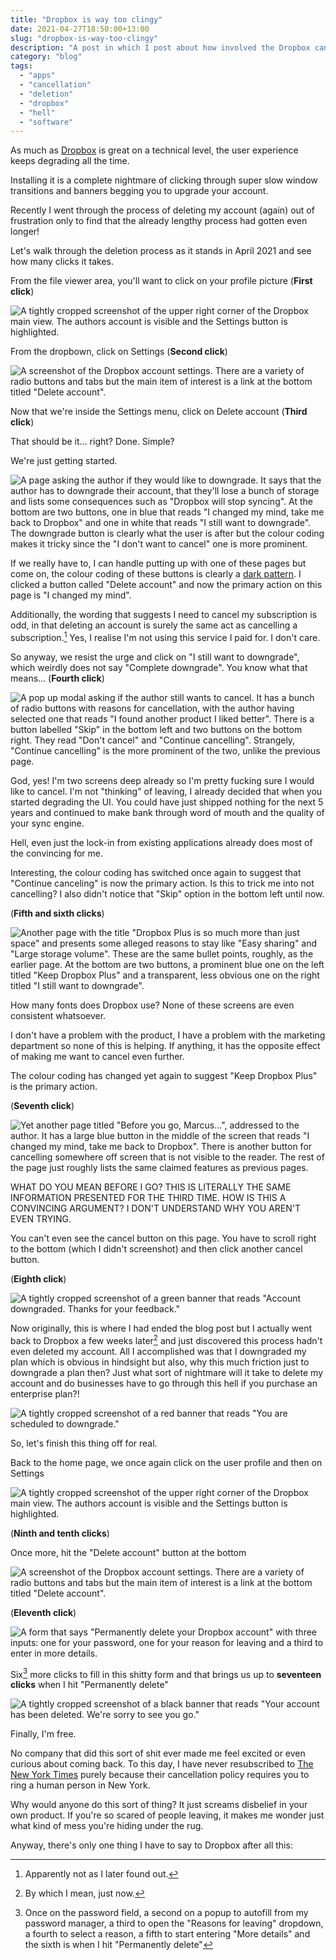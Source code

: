```yaml
---
title: "Dropbox is way too clingy"
date: 2021-04-27T18:50:00+13:00
slug: "dropbox-is-way-too-clingy"
description: "A post in which I post about how involved the Dropbox cancellation process is."
category: "blog"
tags:
  - "apps"
  - "cancellation"
  - "deletion"
  - "dropbox"
  - "hell"
  - "software"
---
```



As much as [Dropbox](https://www.dropbox.com) is great on a technical level, the user experience keeps degrading all the time.

Installing it is a complete nightmare of clicking through super slow window transitions and banners begging you to upgrade your account.

Recently I went through the process of deleting my account (again) out of frustration only to find that the already lengthy process had gotten even longer!

Let's walk through the deletion process as it stands in April 2021 and see how many clicks it takes.

From the file viewer area, you'll want to click on your profile picture (**First click**)

![A tightly cropped screenshot of the upper right corner of the Dropbox main view. The authors account is visible and the Settings button is highlighted.](https://cdn.utf9k.net/blog/dropbox-is-way-too-clingy/01-settings.png)

From the dropbown, click on Settings (**Second click**)

![A screenshot of the Dropbox account settings. There are a variety of radio buttons and tabs but the main item of interest is a link at the bottom titled "Delete account".](https://cdn.utf9k.net/blog/dropbox-is-way-too-clingy/02-inside-settings.png)

Now that we're inside the Settings menu, click on Delete account (**Third click**)

That should be it... right? Done. Simple?

We're just getting started.

![A page asking the author if they would like to downgrade. It says that the author has to downgrade their account, that they'll lose a bunch of storage and lists some consequences such as "Dropbox will stop syncing". At the bottom are two buttons, one in blue that reads "I changed my mind, take me back to Dropbox" and one in white that reads "I still want to downgrade". The downgrade button is clearly what the user is after but the colour coding makes it tricky since the "I don't want to cancel" one is more prominent.](https://cdn.utf9k.net/blog/dropbox-is-way-too-clingy/03-first-screen.png)

If we really have to, I can handle putting up with one of these pages but come on, the colour coding of these buttons is clearly a [dark pattern](https://www.darkpatterns.org/). I clicked a button called "Delete account" and now the primary action on this page is "I changed my mind".

Additionally, the wording that suggests I need to cancel my subscription is odd, in that deleting an account is surely the same act as cancelling a subscription.[^1] Yes, I realise I'm not using this service I paid for. I don't care.

So anyway, we resist the urge and click on "I still want to downgrade", which weirdly does not say "Complete downgrade". You know what that means... (**Fourth click**)

![A pop up modal asking if the author still wants to cancel. It has a bunch of radio buttons with reasons for cancellation, with the author having selected one that reads "I found another product I liked better". There is a button labelled "Skip" in the bottom left and two buttons on the bottom right. They read "Don't cancel" and "Continue cancelling". Strangely, "Continue cancelling" is the more prominent of the two, unlike the previous page.](https://cdn.utf9k.net/blog/dropbox-is-way-too-clingy/04-second-screen.png)

God, yes! I'm two screens deep already so I'm pretty fucking sure I would like to cancel. I'm not "thinking" of leaving, I already decided that when you started degrading the UI. You could have just shipped nothing for the next 5 years and continued to make bank through word of mouth and the quality of your sync engine.

Hell, even just the lock-in from existing applications already does most of the convincing for me.

Interesting, the colour coding has switched once again to suggest that "Continue canceling" is now the primary action. Is this to trick me into not cancelling? I also didn't notice that "Skip" option in the bottom left until now.

(**Fifth and sixth clicks**)

![Another page with the title "Dropbox Plus is so much more than just space" and presents some alleged reasons to stay like "Easy sharing" and "Large storage volume". These are the same bullet points, roughly, as the earlier page. At the bottom are two buttons, a prominent blue one on the left titled "Keep Dropbox Plus" and a transparent, less obvious one on the right titled "I still want to downgrade".](https://cdn.utf9k.net/blog/dropbox-is-way-too-clingy/05-third-screen.png)

How many fonts does Dropbox use? None of these screens are even consistent whatsoever.

I don't have a problem with the product, I have a problem with the marketing department so none of this is helping. If anything, it has the opposite effect of making me want to cancel even further.

The colour coding has changed yet again to suggest "Keep Dropbox Plus" is the primary action.

(**Seventh click**)

![Yet another page titled "Before you go, Marcus...", addressed to the author. It has a large blue button in the middle of the screen that reads "I changed my mind, take me back to Dropbox". There is another button for cancelling somewhere off screen that is not visible to the reader. The rest of the page just roughly lists the same claimed features as previous pages.](https://cdn.utf9k.net/blog/dropbox-is-way-too-clingy/06-final-screen.png)

WHAT DO YOU MEAN BEFORE I GO? THIS IS LITERALLY THE SAME INFORMATION PRESENTED FOR THE THIRD TIME. HOW IS THIS A CONVINCING ARGUMENT? I DON'T UNDERSTAND WHY YOU AREN'T EVEN TRYING.

You can't even see the cancel button on this page. You have to scroll right to the bottom (which I didn't screenshot) and then click another cancel button.

(**Eighth click**)

![A tightly cropped screenshot of a green banner that reads "Account downgraded. Thanks for your feedback."](https://cdn.utf9k.net/blog/dropbox-is-way-too-clingy/07-done.png)

Now originally, this is where I had ended the blog post but I actually went back to Dropbox a few weeks later[^2] and just discovered this process hadn't even deleted my account. All I accomplished was that I downgraded my plan which is obvious in hindsight but also, why this much friction just to downgrade a plan then? Just what sort of nightmare will it take to delete my account and do businesses have to go through this hell if you purchase an enterprise plan?!

![A tightly cropped screenshot of a red banner that reads "You are scheduled to downgrade."](https://cdn.utf9k.net/blog/dropbox-is-way-too-clingy/08-banner.png)

So, let's finish this thing off for real.

Back to the home page, we once again click on the user profile and then on Settings

![A tightly cropped screenshot of the upper right corner of the Dropbox main view. The authors account is visible and the Settings button is highlighted.](https://cdn.utf9k.net/blog/dropbox-is-way-too-clingy/01-settings.png)

(**Ninth and tenth clicks**)

Once more, hit the "Delete account" button at the bottom

![A screenshot of the Dropbox account settings. There are a variety of radio buttons and tabs but the main item of interest is a link at the bottom titled "Delete account".](https://cdn.utf9k.net/blog/dropbox-is-way-too-clingy/02-inside-settings.png)

(**Eleventh click**)

![A form that says "Permanently delete your Dropbox account" with three inputs: one for your password, one for your reason for leaving and a third to enter in more details.](https://cdn.utf9k.net/blog/dropbox-is-way-too-clingy/09-delete.png)

Six[^3] more clicks to fill in this shitty form and that brings us up to **seventeen clicks** when I hit "Permanently delete"

![A tightly cropped screenshot of a black banner that reads "Your account has been deleted. We're sorry to see you go."](https://cdn.utf9k.net/blog/dropbox-is-way-too-clingy/10-free.png)

Finally, I'm free.

No company that did this sort of shit ever made me feel excited or even curious about coming back. To this day, I have never resubscribed to [The New York Times](https://www.nytimes.com) purely because their cancellation policy requires you to ring a human person in New York.

Why would anyone do this sort of thing? It just screams disbelief in your own product. If you're so scared of people leaving, it makes me wonder just what kind of mess you're hiding under the rug.

Anyway, there's only one thing I have to say to Dropbox after all this:

<YouTube id="HhnUK1YmMEU" />

[^1]: Apparently not as I later found out.
[^2]: By which I mean, just now.
[^3]: Once on the password field, a second on a popup to autofill from my password manager, a third to open the "Reasons for leaving" dropdown, a fourth to select a reason, a fifth to start entering "More details" and the sixth is when I hit "Permanently delete"
